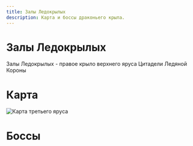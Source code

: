 ```yaml
---
title: Залы Ледокрылых
description: Карта и боссы драконьего крыла.
---
```


# Залы Ледокрылых
Залы Ледокрылых - правое крыло верхнего яруса Цитадели Ледяной Короны

# Карта
![Карта третьего яруса](/img/icc/map/Верхний_ярус_склеенный.png)

# Боссы

<DocCardList />
